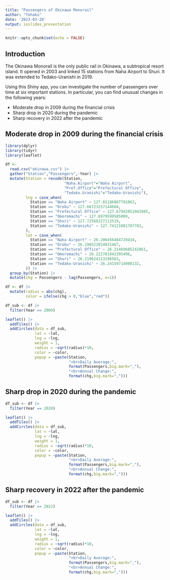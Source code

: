```yaml
---
title: "Passengers of Okinawa Monorail"
author: "Tohaku"
date: '2023-03-28'
output: ioslides_presentation
---
```


```r
knitr::opts_chunk$set(echo = FALSE)
```

## Introduction

The Okinawa Monorail is the only public rail in Okinawa, a subtropical resort island. It opened in 2003 and linked 15 stations from Naha Airport to Shuri. It was extended to Tedako-Uranishi in 2019.

Using this Shiny app, you can investigate the number of passengers over time at six important stations. In particular, you can find unusual changes in the following years:

- Moderate drop in 2009 during the financial crisis
- Sharp drop in 2020 during the pandemic
- Sharp recovery in 2022 after the pandemic

## Moderate drop in 2009 during the financial crisis

```r
library(dplyr)
library(tidyr)
library(leaflet)
```

```r
df <- 
  read.csv("okinawa.csv") |> 
  gather("Station","Passengers",-Year) |> 
  mutate(Station = recode(Station, 
                          "Naha.Airport"="Naha Airport",
                          "Pref.Office"="Prefectural Office",
                          "Tedako.Uranishi"="Tedako-Uranishi"),
         lng = case_when(
           Station == "Naha Airport" ~ 127.65186887791862,
           Station == "Oroku" ~ 127.66723257144604,
           Station == "Prefectural Office" ~ 127.67942052943985,
           Station == "Omoromachi" ~ 127.6979599585009,
           Station == "Shuri" ~ 127.72568327112519,
           Station == "Tedako-Uranishi" ~ 127.74121081707781,
         ),
         lat = case_when(
           Station == "Naha Airport" ~ 26.206456484720434,
           Station == "Oroku" ~ 26.196522024831467,
           Station == "Prefectural Office" ~ 26.21469605242861,
           Station == "Omoromachi" ~ 26.222781042395496, 
           Station == "Shuri" ~ 26.219624113196563,
           Station == "Tedako-Uranishi" ~ 26.24159714008132,
         )) |> 
  group_by(Station) |> 
  mutate(chg = Passengers - lag(Passengers, n=1))
```

```r
df <- df |> 
  mutate(radius = abs(chg),
         color = ifelse(chg > 0,"blue","red"))
```

```r
df_sub <- df |> 
  filter(Year == 2009)

leaflet() |>
  addTiles() |> 
  addCircles(data = df_sub,
             lat = ~lat,
             lng = ~lng,
             weight = 1,
             radius = ~sqrt(radius)*10,
             color = ~color,
             popup = ~paste(Station, 
                            "<br>Daily Average:", 
                            format(Passengers,big.mark=","),
                            "<br>Annual Change:", 
                            format(chg,big.mark=",")))
```


## Sharp drop in 2020 during the pandemic

```r
df_sub <- df |> 
  filter(Year == 2020)

leaflet() |>
  addTiles() |> 
  addCircles(data = df_sub,
             lat = ~lat,
             lng = ~lng,
             weight = 1,
             radius = ~sqrt(radius)*10,
             color = ~color,
             popup = ~paste(Station, 
                            "<br>Daily Average:", 
                            format(Passengers,big.mark=","),
                            "<br>Annual Change:", 
                            format(chg,big.mark=",")))
```


## Sharp recovery in 2022 after the pandemic

```r
df_sub <- df |> 
  filter(Year == 2022)

leaflet() |>
  addTiles() |> 
  addCircles(data = df_sub,
             lat = ~lat,
             lng = ~lng,
             weight = 1,
             radius = ~sqrt(radius)*10,
             color = ~color,
             popup = ~paste(Station, 
                            "<br>Daily Average:", 
                            format(Passengers,big.mark=","),
                            "<br>Annual Change:", 
                            format(chg,big.mark=",")))
```


